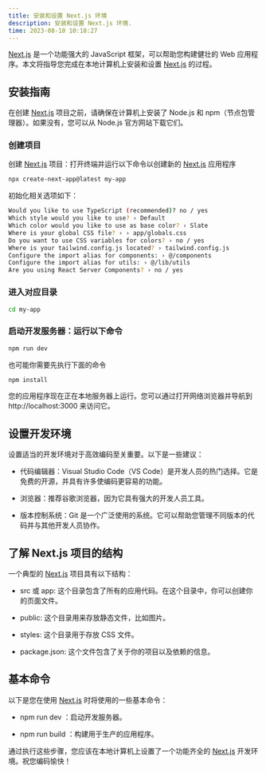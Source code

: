 ```yaml
---
title: 安装和设置 Next.js 环境
description: 安装和设置 Next.js 环境.
time: 2023-08-10 10:18:27
---
```


[Next.js](https://nextjs.org/docs) 是一个功能强大的 JavaScript 框架，可以帮助您构建健壮的 Web 应用程序。本文将指导您完成在本地计算机上安装和设置 [Next.js](https://nextjs.org/docs) 的过程。

## 安装指南

在创建 [Next.js](https://nextjs.org/docs) 项目之前，请确保在计算机上安装了 Node.js 和 npm（节点包管理器）。如果没有，您可以从 Node.js 官方网站下载它们。

<Steps>

### 创建项目

创建 [Next.js](https://nextjs.org/docs) 项目：打开终端并运行以下命令以创建新的 [Next.js](https://nextjs.org/docs) 应用程序

```bash
npx create-next-app@latest my-app
```

初始化相关选项如下：

```bash
Would you like to use TypeScript (recommended)? no / yes
Which style would you like to use? › Default
Which color would you like to use as base color? › Slate
Where is your global CSS file? › › app/globals.css
Do you want to use CSS variables for colors? › no / yes
Where is your tailwind.config.js located? › tailwind.config.js
Configure the import alias for components: › @/components
Configure the import alias for utils: › @/lib/utils
Are you using React Server Components? › no / yes
```

### 进入对应目录

```bash
cd my-app
```

### 启动开发服务器：运行以下命令

```bash
npm run dev
```

也可能你需要先执行下面的命令

```bash
npm install
```

</Steps>

您的应用程序现在正在本地服务器上运行。您可以通过打开网络浏览器并导航到 http://localhost:3000 来访问它。

## 设置开发环境

设置适当的开发环境对于高效编码至关重要。以下是一些建议：

- 代码编辑器：Visual Studio Code（VS Code）是开发人员的热门选择。它是免费的开源，并具有许多使编码更容易的功能。

- 浏览器：推荐谷歌浏览器，因为它具有强大的开发人员工具。

- 版本控制系统：Git 是一个广泛使用的系统。它可以帮助您管理不同版本的代码并与其他开发人员协作。

## 了解 Next.js 项目的结构

一个典型的 [Next.js](https://nextjs.org/docs) 项目具有以下结构：

- src 或 app: 这个目录包含了所有的应用代码。在这个目录中，你可以创建你的页面文件。

- public: 这个目录用来存放静态文件，比如图片。

- styles: 这个目录用于存放 CSS 文件。

- package.json: 这个文件包含了关于你的项目以及依赖的信息。

## 基本命令

以下是您在使用 [Next.js](https://nextjs.org/docs) 时将使用的一些基本命令：

- npm run dev ：启动开发服务器。

- npm run build ：构建用于生产的应用程序。

通过执行这些步骤，您应该在本地计算机上设置了一个功能齐全的 [Next.js](https://nextjs.org/docs) 开发环境。祝您编码愉快！
